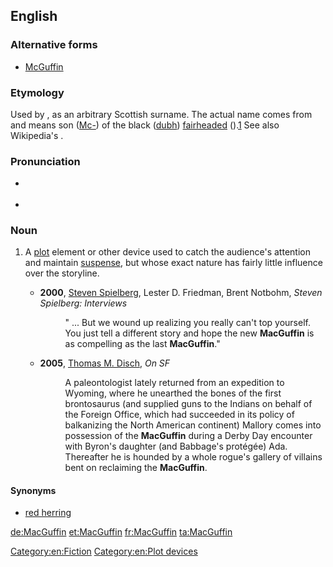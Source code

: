 {{was wotd|2008|March|30}}
==English==
{{wikipedia}}

===Alternative forms===
* [[McGuffin]]

===Etymology===
Used by {{w|Alfred Hitchcock}}, as an arbitrary Scottish surname. The actual name comes from {{w|Ulster}} and means son ([[Mc-]]) of the black ([[dubh#Irish|dubh]]) [[fairheaded]] ({{w|Fionn}}).[http://www.libraryireland.com/names/mag/mag-dhuibhfinn.php]  See also Wikipedia's {{w|MacGuffin#History_and_use|''MacGuffin: History and use''}}.

===Pronunciation===
* {{a|RP|US}} {{IPA|/məˈɡʌf.ɪn/|lang=en}}
* {{audio|en-us-MacGuffin.ogg|Audio (US)|lang=en}}

===Noun===
{{en-noun}}

# {{lb|en|narratology}} A [[plot]] element or other device used to catch the audience's attention and maintain [[suspense]], but whose exact nature has fairly little influence over the storyline.
#* '''2000''', [[w:Steven Spielberg|Steven Spielberg]], Lester D. Friedman, Brent Notbohm, ''Steven Spielberg: Interviews''
#*: " ... But we wound up realizing you really can't top yourself. You just tell a different story and hope the new '''MacGuffin''' is as compelling as the last '''MacGuffin'''."
#* '''2005''', [[w:Thomas Disch|Thomas M. Disch]], ''On SF''
#*: A paleontologist lately returned from an expedition to Wyoming, where he unearthed the bones of the first brontosaurus (and supplied guns to the Indians on behalf of the Foreign Office, which had succeeded in its policy of balkanizing the North American continent) Mallory comes into possession of the '''MacGuffin''' during a Derby Day encounter with Byron's daughter (and Babbage's protégée) Ada. Thereafter he is hounded by a whole rogue's gallery of villains bent on reclaiming the '''MacGuffin'''.

====Synonyms====
* [[red herring]]

[[Category:en:Fiction]]
[[Category:en:Plot devices]]

[[de:MacGuffin]]
[[et:MacGuffin]]
[[fr:MacGuffin]]
[[ta:MacGuffin]]